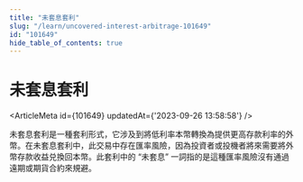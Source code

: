 ```yaml
---
title: "未套息套利"
slug: "/learn/uncovered-interest-arbitrage-101649"
id: "101649"
hide_table_of_contents: true
---
```



# 未套息套利

<ArticleMeta id={101649} updatedAt={'2023-09-26 13:58:58'} />
<div className='border-solid border-b border-t-0 my-4 border-[var(--ifm-color-gray-300)]' />

未套息套利是一種套利形式，它涉及到將低利率本幣轉換為提供更高存款利率的外幣。在未套息套利中，此交易中存在匯率風險，因為投資者或投機者將來需要將外幣存款收益兑換回本幣。此套利中的 “未套息” 一詞指的是這種匯率風險沒有通過遠期或期貨合約來規避。
